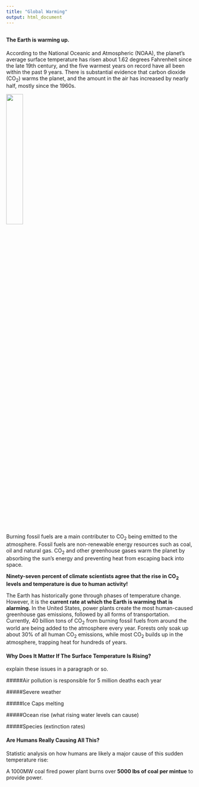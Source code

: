 ```yaml
---
title: "Global Warming"
output: html_document
---
```

##
##
##
#### **The Earth is warming up.** 

According to the National Oceanic and Atmospheric (NOAA), the planet's average surface temperature has risen about 1.62 degrees Fahrenheit since the late 19th century, and the five warmest years on record have all been within the past 9 years. There is substantial evidence that carbon dioxide (CO~2~) warms the planet, and the amount in the air has increased by nearly half, mostly since the 1960s.

<img src="images/carbondioxide.JPG" style="width:30%" align=middle>

Burning fossil fuels are a main contributer to CO~2~ being emitted to the atmosphere. Fossil fuels are non-renewable energy resources such as coal, oil and natural gas. CO~2~ and other greenhouse gases warm the planet by absorbing the sun's energy and preventing heat from escaping back into space.

**Ninety-seven percent of climate scientists agree that the rise in CO~2~ levels and temperature is due to human activity!**

The Earth has historically gone through phases of temperature change. However, it is the **current rate at which the Earth is warming that is alarming.** In the United States, power plants create the most human-caused greenhouse gas emissions, followed by all forms of transportation. Currently, 40 billion tons of CO~2~ from burning fossil fuels from around the world are being added to the atmosphere every year. Forests only soak up about 30% of all human CO~2~ emissions, while most CO~2~ builds up in the atmosphere, trapping heat for hundreds of years. 


#### Why Does It Matter If The Surface Temperature Is Rising?

explain these issues in a paragraph or so.

#####Air pollution is responsible for 5 million deaths each year


#####Severe weather 


#####Ice Caps melting 


#####Ocean rise (what rising water levels can cause)


#####Species (extinction rates)   

#### Are Humans Really Causing All This?
Statistic analysis on how humans are likely a major cause of this sudden temperature rise:

A 1000MW coal fired power plant burns over **5000 lbs of coal per mintue** to provide power.

